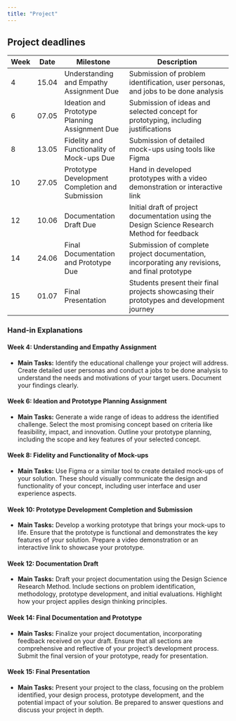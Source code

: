 ```yaml
---
title: "Project"
---
```



## Project deadlines


| Week | Date       | Milestone                                            | Description                                                                                       |
|------|------------|------------------------------------------------------|---------------------------------------------------------------------------------------------------|
| 4    | 15.04      | Understanding and Empathy Assignment Due             | Submission of problem identification, user personas, and jobs to be done analysis                 |
| 6    | 07.05      | Ideation and Prototype Planning Assignment Due       | Submission of ideas and selected concept for prototyping, including justifications                |
| 8    | 13.05      | Fidelity and Functionality of Mock-ups Due           | Submission of detailed mock-ups using tools like Figma                                            |
| 10   | 27.05      | Prototype Development Completion and Submission      | Hand in developed prototypes with a video demonstration or interactive link                       |
| 12   | 10.06      | Documentation Draft Due                              | Initial draft of project documentation using the Design Science Research Method for feedback      |
| 14   | 24.06      | Final Documentation and Prototype Due                | Submission of complete project documentation, incorporating any revisions, and final prototype    |
| 15   | 01.07      | Final Presentation                                   | Students present their final projects showcasing their prototypes and development journey        |




### Hand-in Explanations

#### Week 4: Understanding and Empathy Assignment 

- **Main Tasks:** Identify the educational challenge your project will address. Create detailed user personas and conduct a jobs to be done analysis to understand the needs and motivations of your target users. Document your findings clearly.


#### Week 6: Ideation and Prototype Planning Assignment 

- **Main Tasks:** Generate a wide range of ideas to address the identified challenge. Select the most promising concept based on criteria like feasibility, impact, and innovation. Outline your prototype planning, including the scope and key features of your selected concept.

#### Week 8: Fidelity and Functionality of Mock-ups  
- **Main Tasks:** Use Figma or a similar tool to create detailed mock-ups of your solution. These should visually communicate the design and functionality of your concept, including user interface and user experience aspects.

#### Week 10: Prototype Development Completion and Submission 
- **Main Tasks:** Develop a working prototype that brings your mock-ups to life. Ensure that the prototype is functional and demonstrates the key features of your solution. Prepare a video demonstration or an interactive link to showcase your prototype.

#### Week 12: Documentation Draft 
- **Main Tasks:** Draft your project documentation using the Design Science Research Method. Include sections on problem identification, methodology, prototype development, and initial evaluations. Highlight how your project applies design thinking principles.

#### Week 14: Final Documentation and Prototype 
- **Main Tasks:** Finalize your project documentation, incorporating feedback received on your draft. Ensure that all sections are comprehensive and reflective of your project's development process. Submit the final version of your prototype, ready for presentation.

#### Week 15: Final Presentation 
- **Main Tasks:** Present your project to the class, focusing on the problem identified, your design process, prototype development, and the potential impact of your solution. Be prepared to answer questions and discuss your project in depth.
